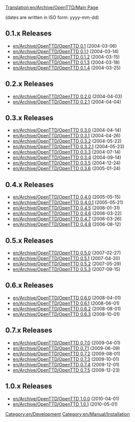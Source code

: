 [[Translation:en/Archive/OpenTTD/Main Page]]
[[Category:en/Development]]
[[Category:en/Manual/Installation]]

(dates are written in ISO form: yyyy-mm-dd)

==0.1.x Releases==
*[[en/Archive/OpenTTD/OpenTTD 0.1]] (2004-03-06)
*[[en/Archive/OpenTTD/OpenTTD 0.1.1]] (2004-03-14)
*[[en/Archive/OpenTTD/OpenTTD 0.1.2]] (2004-03-15)
*[[en/Archive/OpenTTD/OpenTTD 0.1.3]] (2004-03-18)
*[[en/Archive/OpenTTD/OpenTTD 0.1.4]] (2004-03-25)

==0.2.x Releases==
*[[en/Archive/OpenTTD/OpenTTD 0.2.0]] (2004-04-03)
*[[en/Archive/OpenTTD/OpenTTD 0.2.1]] (2004-04-04)

==0.3.x Releases==
*[[en/Archive/OpenTTD/OpenTTD 0.3.0]] (2004-04-14)
*[[en/Archive/OpenTTD/OpenTTD 0.3.1]] (2004-04-26)
*[[en/Archive/OpenTTD/OpenTTD 0.3.2]] (2004-05-22)
*[[en/Archive/OpenTTD/OpenTTD 0.3.2.1]] (2004-05-23)
*[[en/Archive/OpenTTD/OpenTTD 0.3.3]] (2004-07-14)
*[[en/Archive/OpenTTD/OpenTTD 0.3.4]] (2004-09-14)
*[[en/Archive/OpenTTD/OpenTTD 0.3.5]] (2004-12-24)
*[[en/Archive/OpenTTD/OpenTTD 0.3.6]] (2005-01-24)

==0.4.x Releases==
*[[en/Archive/OpenTTD/OpenTTD 0.4.0]] (2005-05-15)
*[[en/Archive/OpenTTD/OpenTTD 0.4.0.1]] (2005-05-21)
*[[en/Archive/OpenTTD/OpenTTD 0.4.5]] (2006-01-31)
*[[en/Archive/OpenTTD/OpenTTD 0.4.6]] (2006-03-22)
*[[en/Archive/OpenTTD/OpenTTD 0.4.7]] (2006-03-26)
*[[en/Archive/OpenTTD/OpenTTD 0.4.8]] (2006-08-12)

==0.5.x Releases==
*[[en/Archive/OpenTTD/OpenTTD 0.5.0]] (2007-02-27)
*[[en/Archive/OpenTTD/OpenTTD 0.5.1]] (2007-04-20)
*[[en/Archive/OpenTTD/OpenTTD 0.5.2]] (2007-05-29)
*[[en/Archive/OpenTTD/OpenTTD 0.5.3]] (2007-09-15)

==0.6.x Releases==
*[[en/Archive/OpenTTD/OpenTTD 0.6.0]] (2008-04-01)
*[[en/Archive/OpenTTD/OpenTTD 0.6.1]] (2008-06-01)
*[[en/Archive/OpenTTD/OpenTTD 0.6.2]] (2008-08-01)
*[[en/Archive/OpenTTD/OpenTTD 0.6.3]] (2008-10-01)

==0.7.x Releases==
*[[en/Archive/OpenTTD/OpenTTD 0.7.0]] (2009-04-01)
*[[en/Archive/OpenTTD/OpenTTD 0.7.1]] (2009-06-09)
*[[en/Archive/OpenTTD/OpenTTD 0.7.2]] (2009-08-01)
*[[en/Archive/OpenTTD/OpenTTD 0.7.3]] (2009-10-01)
*[[en/Archive/OpenTTD/OpenTTD 0.7.4]] (2009-12-01)
*[[en/Archive/OpenTTD/OpenTTD 0.7.5]] (2009-12-23)
==1.0.x Releases==
*[[en/Archive/OpenTTD/OpenTTD 1.0.0]] (2010-04-01)
*[[en/Archive/OpenTTD/OpenTTD 1.0.1]] (2010-05-01)